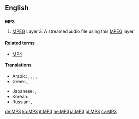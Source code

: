 ==English==
{{wikipedia}}
==={{initialism}}===
'''MP3'''

# [[MPEG]] Layer 3.  A streamed audio file using this [[MPEG]] layer.

====Related terms====
*[[MP4]]

====Translations====
{{trans-top|MPEG Layer 3}}
* Arabic: {{t|ar|إم بي ثري|m|tr='em bii thrii|sc=Arab}}, {{t|ar|إم بي 3|m|tr='em bii thrii|sc=Arab}}, {{t|ar|إم بي ٣|m|tr='em bii thrii|sc=Arab}},  {{t-|ar|MP3|m|tr='em bii thrii|sc=Latn}}, {{t|ar|إم بي ثلاثة|m|tr='em bii thalaatha|sc=Arab}}
* Greek: {{t|el|έμ-πι-θρί|tr=em-pi-thri|sc=Grek}},  {{t|el|MP3|sc=Grek}}
{{trans-mid}}
* Japanese: {{t|ja|エムピースリー|tr=emu-pī-surī|sc=Jpan}}, {{t|ja|MP3|tr=emu-pī-surī}}
* Korean: {{t|ko|엠피쓰리|tr=em-pi-sseuri|sc=Kore}},  {{t|ko|MP3|tr=em-pi-sseuri|sc=Kore}}
* Russian: {{t+|ru|эм-пи-три|m|tr=em-pi-trí|sc=Cyrl}} {{qualifier|indeclinable}}, {{t+|ru|MP3|m|tr=em-pi-trí}} {{qualifier|indeclinable}}
{{trans-bottom}}


[[de:MP3]]
[[ko:MP3]]
[[it:MP3]]
[[he:MP3]]
[[ja:MP3]]
[[pl:MP3]]
[[sv:MP3]]